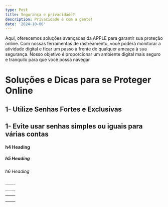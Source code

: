 ```yaml
---
type: Post
title: Segurança e privacidade?
description: Privacidade é com a gente!
date: '2024-10-06'
---
```

Aqui, oferecemos soluções avançadas da APPLE para garantir sua proteção online. Com nossas ferramentas de rastreamento, você poderá monitorar a atividade digital e ficar um passo à frente de qualquer ameaça à sua segurança. Nosso objetivo é proporcionar um ambiente digital mais seguro e tranquilo para que você possa navegar

# Soluções e Dicas para se Proteger Online

## 1- Utilize Senhas Fortes e Exclusivas

## 1- Evite usar senhas simples ou iguais para várias contas

#### h4 Heading

##### h5 Heading

###### h6 Heading

|   |   |
| - | - |
|   |   |
|   |   |
|   |   |

|    |    |
| -: | -: |
|    |    |
|    |    |
|    |    |

##


